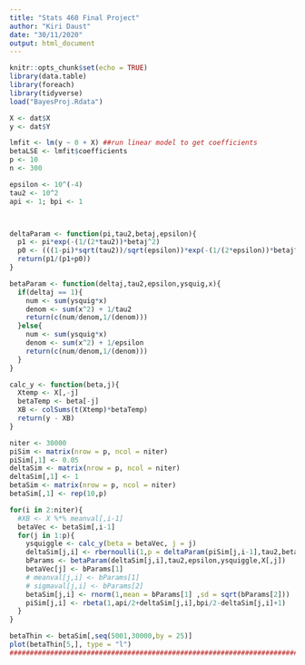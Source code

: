 ```yaml
---
title: "Stats 460 Final Project"
author: "Kiri Daust"
date: "30/11/2020"
output: html_document
---
```


```r
knitr::opts_chunk$set(echo = TRUE)
library(data.table)
library(foreach)
library(tidyverse)
load("BayesProj.Rdata")
```

```r
X <- dat$X
y <- dat$Y

lmfit <- lm(y ~ 0 + X) ##run linear model to get coefficients
betaLSE <- lmfit$coefficients
p <- 10
n <- 300

epsilon <- 10^(-4)
tau2 <- 10^2
api <- 1; bpi <- 1



deltaParam <- function(pi,tau2,betaj,epsilon){
  p1 <- pi*exp(-(1/(2*tau2))*betaj^2)
  p0 <- (((1-pi)*sqrt(tau2))/sqrt(epsilon))*exp(-(1/(2*epsilon))*betaj^2)
  return(p1/(p1+p0))
}

betaParam <- function(deltaj,tau2,epsilon,ysquig,x){
  if(deltaj == 1){
    num <- sum(ysquig*x)
    denom <- sum(x^2) + 1/tau2
    return(c(num/denom,1/(denom)))
  }else{
    num <- sum(ysquig*x)
    denom <- sum(x^2) + 1/epsilon
    return(c(num/denom,1/(denom)))
  }
}

calc_y <- function(beta,j){
  Xtemp <- X[,-j]
  betaTemp <- beta[-j]
  XB <- colSums(t(Xtemp)*betaTemp)
  return(y - XB)
}

niter <- 30000
piSim <- matrix(nrow = p, ncol = niter)
piSim[,1] <- 0.05
deltaSim <- matrix(nrow = p, ncol = niter)
deltaSim[,1] <- 1
betaSim <- matrix(nrow = p, ncol = niter)
betaSim[,1] <- rep(10,p)

for(i in 2:niter){
  #XB <- X %*% meanval[,i-1]
  betaVec <- betaSim[,i-1]
  for(j in 1:p){
    ysquiggle <- calc_y(beta = betaVec, j = j)
    deltaSim[j,i] <- rbernoulli(1,p = deltaParam(piSim[j,i-1],tau2,betaVec[j],epsilon))
    bParams <- betaParam(deltaSim[j,i],tau2,epsilon,ysquiggle,X[,j])
    betaVec[j] <- bParams[1]
    # meanval[j,i] <- bParams[1]
    # sigmaval[j,i] <- bParams[2]
    betaSim[j,i] <- rnorm(1,mean = bParams[1] ,sd = sqrt(bParams[2]))
    piSim[j,i] <- rbeta(1,api/2+deltaSim[j,i],bpi/2-deltaSim[j,i]+1)
  }
}

betaThin <- betaSim[,seq(5001,30000,by = 25)]
plot(betaThin[5,], type = "l")
#######################################################################################

```

